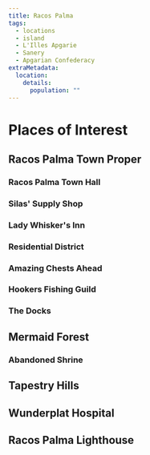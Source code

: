 ```yaml
---
title: Racos Palma
tags:
  - locations
  - island
  - L'Illes Apgarie
  - Sanery
  - Apgarian Confederacy
extraMetadata:
  location:
    details:
      population: ""
---
```


# Places of Interest

## Racos Palma Town Proper

### Racos Palma Town Hall

### Silas' Supply Shop

### Lady Whisker's Inn

### Residential District

### Amazing Chests Ahead

### Hookers Fishing Guild

### The Docks

## Mermaid Forest

### Abandoned Shrine

## Tapestry Hills

## Wunderplat Hospital

## Racos Palma Lighthouse

